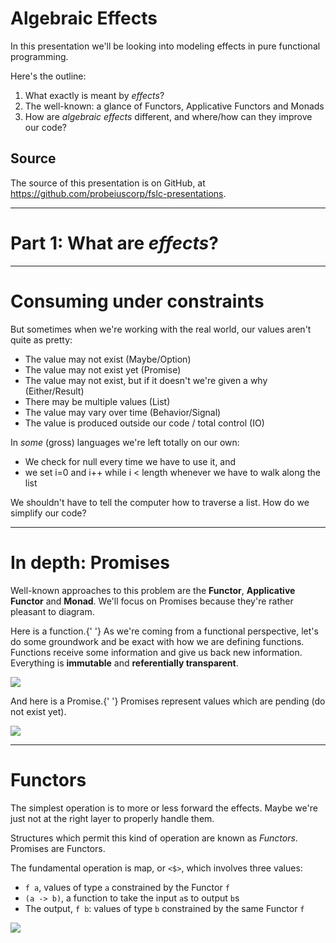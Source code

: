 
# Algebraic Effects

In this presentation we'll be looking into modeling effects in pure functional programming.

Here's the outline:

1. What exactly is meant by _effects_?
2. The well-known: a glance of Functors, Applicative Functors and Monads
3. How are _algebraic effects_ different, and where/how can they improve our code?

## Source

The source of this presentation is on GitHub, at https://github.com/probeiuscorp/fslc-presentations.

---

# Part 1: What are _effects_?

---

# Consuming under constraints

But sometimes when we're working with the real world, our values aren't quite as pretty:

- The value may not exist (Maybe/Option)
- The value may not exist yet (Promise)
- The value may not exist, but if it doesn't we're given a why (Either/Result)
- There may be multiple values (List)
- The value may vary over time (Behavior/Signal)
- The value is produced outside our code / total control (IO)

In _some_ (gross) languages we're left totally on our own:
* We check for null every time we have to use it, and
* we set i=0 and i++ while i < length whenever we have to walk along the list

We shouldn't have to tell the computer how to traverse a list.
How do we simplify our code?

---

# In depth: Promises

Well-known approaches to this problem are the **Functor**, **Applicative Functor** and **Monad**.
We'll focus on Promises because they're rather pleasant to diagram.

<p>
  <Highlight>Here is a function.</Highlight>{' '}
  As we're coming from a functional perspective,
  let's do some groundwork and be exact with how we are defining functions.
  Functions receive some information and give us back new information.
  Everything is <strong>immutable</strong> and <strong>referentially transparent</strong>.
</p>

![](function.svg)

<p>
  <Highlight>And here is a Promise.</Highlight>{' '}
  Promises represent values which are pending (do not exist yet).
</p>

![](promise.svg)

---

# Functors

The simplest operation is to more or less forward the effects.
Maybe we're just not at the right layer to properly handle them.

Structures which permit this kind of operation are known as _Functors_.
Promises are Functors.

The fundamental operation is map, or `<$>`, which involves three values:
* `f a`, values of type `a` constrained by the Functor `f`
* `(a -> b)`, a function to take the input `a`s to output `b`s
* The output, `f b`: values of type `b` constrained by the same Functor `f`

![](promise-functor.svg)
